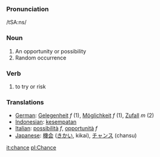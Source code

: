 === Pronunciation ===
/tSA:ns/
=== Noun ===

#An opportunity or possibility
#Random occurrence

===Verb===

#to try or risk

=== Translations ===
*[[German]]: [[Gelegenheit]] ''f'' (1), [[Möglichkeit]] ''f'' (1), [[Zufall]] ''m'' (2) 
*[[Indonesian]]: [[sempat|kesempatan]]
*[[Italian]]: [[possibilità]] ''f'', [[opportunità]] ''f''
*[[Japanese]]: [[機会]] ([[きかい]], kikai), [[チャンス]] (chansu)

[[it:chance]]
[[pl:Chance]]